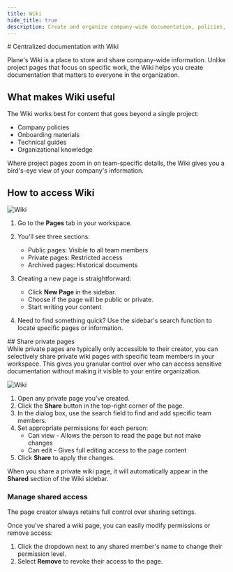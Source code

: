 ```yaml
---
title: Wiki
hide_title: true
description: Create and organize company-wide documentation, policies, guides, and knowledge that extends beyond individual projects.
---
```



<div className="tag-wrapper">
  # Centralized documentation with Wiki
  <Tags tags={[{ name: "Pro", link: "https://plane.so/pricing", additionalClass: "pro" }]} />
</div>

Plane's Wiki is a place to store and share company-wide information. Unlike project pages that focus on specific work, the Wiki helps you create documentation that matters to everyone in the organization.

## What makes Wiki useful

The Wiki works best for content that goes beyond a single project:

- Company policies
- Onboarding materials
- Technical guides
- Organizational knowledge

Where project pages zoom in on team-specific details, the Wiki gives you a bird's-eye view of your company's information.

## How to access Wiki

![Wiki](https://media.docs.plane.so/pages/pages-wiki.webp#hero)

1. Go to the **Pages** tab in your workspace.

2. You'll see three sections:
   - Public pages: Visible to all team members
   - Private pages: Restricted access
   - Archived pages: Historical documents

3. Creating a new page is straightforward:
   - Click **New Page** in the sidebar.
   - Choose if the page will be public or private.
   - Start writing your content

4. Need to find something quick? Use the sidebar's search function to locate specific pages or information.

<div className="tag-wrapper">
## Share private pages
<Tags 
  tags={[ 
    { name: "Business", link:"https://plane.so/pricing", additionalClass: "business" }
  ]} 
 />
</div>
While private pages are typically only accessible to their creator, you can selectively share private wiki pages with specific team members in your workspace. This gives you granular control over who can access sensitive documentation without making it visible to your entire organization.

![Wiki](https://media.docs.plane.so/wiki/share-private-pages.webp#hero)  

1. Open any private page you've created.
2. Click the **Share** button in the top-right corner of the page.
3. In the dialog box, use the search field to find and add specific team members.
4. Set appropriate permissions for each person:
    - Can view - Allows the person to read the page but not make changes
    - Can edit - Gives full editing access to the page content
5. Click **Share** to apply the changes.

When you share a private wiki page, it will automatically appear in the **Shared** section of the Wiki sidebar. 

### Manage shared access
The page creator always retains full control over sharing settings.

Once you've shared a wiki page, you can easily modify permissions or remove access:

1. Click the dropdown next to any shared member's name to change their permission level.
2. Select **Remove** to revoke their access to the page.

